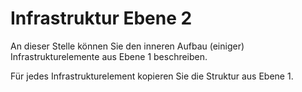 # Infrastruktur Ebene 2

An dieser Stelle können Sie den inneren Aufbau (einiger) Infrastrukturelemente aus Ebene 1 beschreiben.

Für jedes Infrastrukturelement kopieren Sie die Struktur aus Ebene 1.
